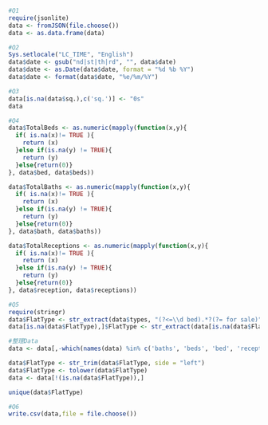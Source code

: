 

```r
#Q1
require(jsonlite)
data <- fromJSON(file.choose())
data <- as.data.frame(data)
```

```r
#Q2
Sys.setlocale("LC_TIME", "English")
data$date <- gsub("nd|st|th|rd", "", data$date)
data$date <- as.Date(data$date, format = "%d %b %Y")
data$date <- format(data$date, "%e/%m/%Y")
```

```r
#Q3
data[is.na(data$sq.),c('sq.')] <- "0s"
data
```



```r
#Q4
data$TotalBeds <- as.numeric(mapply(function(x,y){
  if( is.na(x)!= TRUE ){
    return (x)
  }else if(is.na(y) != TRUE){
    return (y)
  }else{return(0)}
}, data$bed, data$beds))
```

```r
data$TotalBaths <- as.numeric(mapply(function(x,y){
  if( is.na(x)!= TRUE ){
    return (x)
  }else if(is.na(y) != TRUE){
    return (y)
  }else{return(0)}
}, data$bath, data$baths))

```



```r
data$TotalReceptions <- as.numeric(mapply(function(x,y){
  if( is.na(x)!= TRUE ){
    return (x)
  }else if(is.na(y) != TRUE){
    return (y)
  }else{return(0)}
}, data$reception, data$receptions))
```


```r
#Q5
require(stringr)
data$FlatType <- str_extract(data$types, "(?<=\\d bed).*?(?= for sale)")
data[is.na(data$FlatType),]$FlatType <- str_extract(data[is.na(data$FlatType),'types'],".*(?= for sale)")
```



```r
#整理Data
data <- data[,-which(names(data) %in% c('baths', 'beds', 'bed', 'receptions', 'reception', 'bath'))]
```


```r
data$FlatType <- str_trim(data$FlatType, side = "left")
data$FlatType <- tolower(data$FlatType)
data <- data[!(is.na(data$FlatType)),]
```


```r
unique(data$FlatType)
```


```r
#Q6
write.csv(data,file = file.choose())
```

